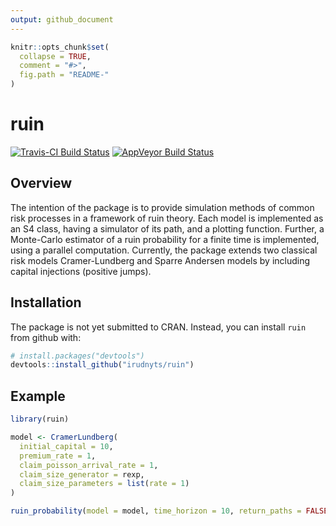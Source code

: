 ```yaml
---
output: github_document
---
```


<!-- README.md is generated from README.Rmd. Please edit that file -->

```r
knitr::opts_chunk$set(
  collapse = TRUE,
  comment = "#>",
  fig.path = "README-"
)
```

# ruin

[![Travis-CI Build Status](https://travis-ci.org/irudnyts/ruin.svg?branch=master)](https://travis-ci.org/irudnyts/ruin)
[![AppVeyor Build Status](https://ci.appveyor.com/api/projects/status/github/irudnyts/ruin?branch=master&svg=true)](https://ci.appveyor.com/project/irudnyts/ruin)

## Overview

The intention of the package is to provide simulation methods of common risk processes in a framework of ruin theory. Each model is implemented as an S4 class, having a simulator of its path, and a plotting function. Further, a Monte-Carlo estimator of a ruin probability for a finite time is implemented, using a parallel computation. Currently, the package extends two classical risk models Cramer-Lundberg and Sparre Andersen models by including capital injections (positive jumps).

## Installation

The package is not yet submitted to CRAN. Instead, you can install `ruin` from
github with:

```r
# install.packages("devtools")
devtools::install_github("irudnyts/ruin")
```

## Example

```r
library(ruin)

model <- CramerLundberg(
  initial_capital = 10,
  premium_rate = 1,
  claim_poisson_arrival_rate = 1,
  claim_size_generator = rexp,
  claim_size_parameters = list(rate = 1)
)

ruin_probability(model = model, time_horizon = 10, return_paths = FALSE)
```
